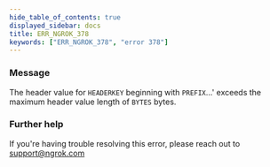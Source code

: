 ```yaml
---
hide_table_of_contents: true
displayed_sidebar: docs
title: ERR_NGROK_378
keywords: ["ERR_NGROK_378", "error 378"]
---
```


### Message

The header value for `HEADERKEY` beginning with `PREFIX`...' exceeds the maximum header value length of `BYTES` bytes.

### Further help

If you're having trouble resolving this error, please reach out to [support@ngrok.com](mailto:support@ngrok.com?subject=Help%20with%20ERR_NGROK_378)
